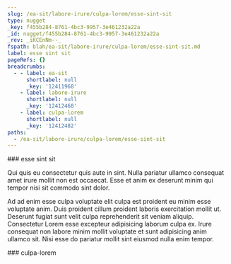 ```yaml
---
slug: /ea-sit/labore-irure/culpa-lorem/esse-sint-sit
type: nugget
_key: f455b284-8761-4bc3-9957-3e461232a22a
_id: nugget/f455b284-8761-4bc3-9957-3e461232a22a
_rev: _iKCEnNm--_
fspath: blah/ea-sit/labore-irure/culpa-lorem/esse-sint-sit.md
label: esse sint sit
pageRefs: {}
breadcrumbs:
  - - label: ea-sit
      shortlabel: null
      _key: '12411968'
    - label: labore-irure
      shortlabel: null
      _key: '12412468'
    - label: culpa-lorem
      shortlabel: null
      _key: '12412482'
paths:
  - /ea-sit/labore-irure/culpa-lorem/esse-sint-sit
---
```


<NuggetArea>
<Nugget slug="/ea-sit/labore-irure/culpa-lorem/esse-sint-sit" type="nugget" _key="f455b284-8761-4bc3-9957-3e461232a22a" _id="nugget/f455b284-8761-4bc3-9957-3e461232a22a" _rev="_iKCEnNm--_" fspath="blah/ea-sit/labore-irure/culpa-lorem/esse-sint-sit.md" label="esse sint sit" paths="/ea-sit/labore-irure/culpa-lorem/esse-sint-sit">
<NuggetBody>
### esse sint sit

Qui quis eu consectetur quis aute in sint. Nulla pariatur ullamco consequat amet irure mollit non est occaecat. Esse et anim ex deserunt minim qui tempor nisi sit commodo sint dolor.

Ad ad enim esse culpa voluptate elit culpa est proident eu minim esse voluptate anim. Duis proident cillum proident laboris exercitation mollit ut. Deserunt fugiat sunt velit culpa reprehenderit sit veniam aliquip. Consectetur Lorem esse excepteur adipisicing laborum culpa ex. Irure consequat non labore minim mollit voluptate et sunt adipisicing anim ullamco sit. Nisi esse do pariatur mollit sint eiusmod nulla enim tempor.

</NuggetBody>
<Breadcrumbs>
<Crumbs>
<Crumb _key="12411968" label="ea-sit" /><Crumb _key="12412468" label="labore-irure" /><Crumb _key="12412482" label="culpa-lorem" />
</Crumbs>
</Breadcrumbs>
</Nugget>

<NuggetsInbound>
</NuggetsInbound>
<NuggetsOutbound>
</NuggetsOutbound>
</NuggetArea>
<PassagesInbound>
<Passage direction="inbound" type="passage" _key="12412482" _id="passage/12412482" _rev="_iKCEnNm---" label="culpa-lorem" passage="culpa-lorem" fspath="blah/ea-sit/labore-irure/culpa-lorem" paths="/ea-sit/labore-irure/culpa-lorem" slug="/ea-sit/labore-irure/culpa-lorem">
<NuggetBody>
### culpa-lorem

</NuggetBody>
<Breadcrumbs>
<Crumbs>
<Crumb _key="12411968" label="ea-sit" /><Crumb _key="12412468" label="labore-irure" />
</Crumbs>
</Breadcrumbs>
</Passage>

</PassagesInbound>
<PassagesOutbound>
</PassagesOutbound>